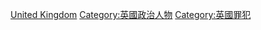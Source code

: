 [[Category:各国恐怖分子|United Kingdom]]
[[Category:英國政治人物|Category:英國政治人物]]
[[Category:英國罪犯|Category:英國罪犯]]